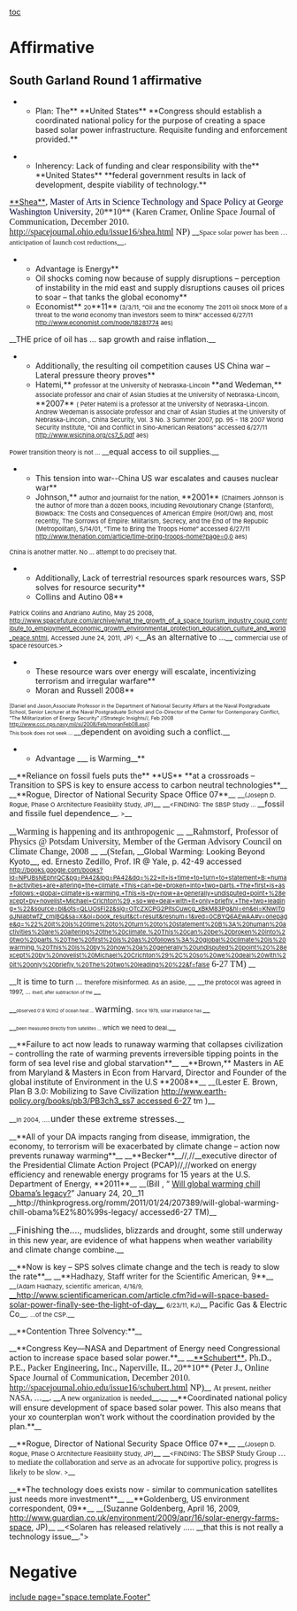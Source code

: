 [[toc]]
=Affirmative= 
==South Garland Round 1 affirmative== 
**Plan: The** **United States** **Congress should establish a coordinated national policy for the purpose of creating a space based solar power infrastructure. Requisite funding and enforcement provided.**


**Inherency: Lack of funding and clear responsibility with the** **United States** **federal government results in lack of development, despite viability of technology.**
[[@http://spacejournal.ohio.edu/about_ed.html#flournoy|**Shea**]]<span style="font-family: 'Times New Roman'; font-size: 16px;">, </span><span style="color: #000033; font-family: 'times new roman'; font-size: 16px;">Master of Arts in Science Technology and Space Policy at George Washington University</span><span style="font-family: 'Times New Roman'; font-size: 16px;">, 20**10** (Karen Cramer, Online Space Journal of Communication, December 2010. http://spacejournal.ohio.edu/issue16/shea.html NP)</span>
__<span style="font-family: 'Times New Roman'; font-size: 13px;">Space solar power has been … anticipation of launch cost reductions</span>__<span style="font-family: 'times new roman'; font-size: 16px;">.</span>

**Advantage is Energy**
**Oil shocks coming now because of supply disruptions – perception of instability in the mid east and supply disruptions causes oil prices to soar – that tanks the global economy**
**Economist** <span style="font-size: 11px;">20</span>**11** <span style="font-size: 11px;">(3/3/11, “Oil and the economy The 2011 oil shock More of a threat to the world economy than investors seem to think” accessed 6/27/11 [[http://www.economist.com/node/18281774]] aes)</span>
__THE price of oil has … sap growth and raise inflation.__

**Additionally, the resulting oil competition causes US China war – Lateral pressure theory proves**
**Hatemi,** <span style="font-size: 11px;">professor at the University of Nebraska-Lincoln </span>**and Wedeman,** <span style="font-size: 11px;">associate professor and chair of Asian Studies at the University of Nebraska-Lincoln, </span>**2007** <span style="font-size: 11px;">( Peter Hatemi is a professor at the University of Nebraska-Lincoln. Andrew Wedeman is associate professor and chair of Asian Studies at the University of Nebraska-Lincoln., China Security, Vol. 3 No. 3 Summer 2007, pp. 95 - 118 2007 World Security Institute, “Oil and Conflict in Sino-American Relations” accessed 6/27/11 [[http://www.wsichina.org/cs7_5.pdf]] aes)</span>
<span style="font-size: 11px;">Power transition theory is not … </span>__equal access to oil supplies.__

**This tension into war--China US war escalates and causes nuclear war**
**Johnson,** <span style="font-size: 11px;">author and journalist for the nation, </span>**2001** <span style="font-size: 11px;">(Chalmers Johnson is the author of more than a dozen books, including Revolutionary Change (Stanford), Blowback: The Costs and Consequences of American Empire (Holt/Owl) and, most recently, The Sorrows of Empire: Militarism, Secrecy, and the End of the Republic (Metropolitan), 5/14/01, “Time to Bring the Troops Home” accessed 6/27/11 [[http://www.thenation.com/article/time-bring-troops-home?page=0,0]] aes)</span>
<span style="font-size: 11px;">China is another matter. No … attempt to do precisely that. </span>

**Additionally, Lack of terrestrial resources spark resources wars, SSP solves for resource security**
**Collins and Autino 08**
<span style="font-size: 11px;">Patrick Collins and Andriano Autino, May 25 2008, [[http://www.spacefuture.com/archive/what_the_growth_of_a_space_tourism_industry_could_contribute_to_employment_economic_growth_environmental_protection_education_culture_and_world_peace.shtml]], Accessed June 24, 2011, JP)</span>
<span style="font-size: 11px;"><</span>__As an alternative to …__ <span style="font-size: 11px;">commercial use of space resources.></span>


**These resource wars over energy will escalate, incentivizing terrorism and irregular warfare**
**Moran and Russell 2008**
<span style="font-size: 9px;">[Daniel and Jason,Associate Professor in the Department of National Security Affairs at the Naval Postgraduate School, Senior Lecturer at the Naval Postgraduate School and Co-Director of the Center for Contemporary Conflict, “The Militarization of Energy Security” //Strategic Insights//, Feb 2008 http://www.ccc.nps.navy.mil/si/2008/Feb/moranFeb08.asp]</span>
<span style="display: block; text-align: justify;"><span style="font-size: 9px;">This book does not seek … </span>__dependent on avoiding such a conflict.__</span>


**Advantage ___ is Warming__** 
__**Reliance on fossil fuels puts the** **US** **at a crossroads – Transition to SPS is key to ensure access to carbon neutral technologies**__ 
__**Rogue, Director of National Security Space Office 07**__
__<span style="font-size: 11px;">(Joseph D. Rogue, Phase O Architecture Feasibility Study, JP)</span>__
__<span style="font-size: 11px;"><FINDING: The SBSP Study … </span>__fossil and fissile fuel dependence__<span style="font-size: 11px;">. ></span>__

__<span style="font-family: georgia; font-size: 16px;">Warming is happening and its anthropogenic </span>__
__<span style="font-family: georgia; font-size: 16px;">Rahmstorf</span><span style="font-size: 16px;">, </span><span style="font-family: georgia; font-size: 16px;">Professor of Physics @ Potsdam University, Member of the German Advisory Council on Climate Change, 2008 </span>__
__<span style="font-family: georgia; font-size: 16px;">(Stefan, </span>__Global Warming: Looking Beyond Kyoto__, ed. Ernesto Zedillo, Prof. IR @ Yale, p. 42-49 accessed <span style="font-size: 11px;">[[http://books.google.com/books?id=NPUBsNEphrQC&pg=PA42&lpg=PA42&dq=%22+It+is+time+to+turn+to+statement+B:+human+activities+are+altering+the+climate.+This+can+be+broken+into+two+parts.+The+first+is+as+follows:+global+climate+is+warming.+This+is+by+now+a+generally+undisputed+point+%28except+by+novelist+Michael+Crichton%29,+so+we+deal+with+it+only+briefly.+The+two+leading+%22&source=bl&ots=QLUOsFi2z&sig=OTcZXCPG2PltsCuwcg_xBkM83Pg&hl=en&ei=KNwITqqJNIabtwfZ_cmjBQ&sa=X&oi=book_result&ct=result&resnum=1&ved=0CBYQ6#v=onepage&q=%22%20It%20is%20time%20to%20turn%20to%20statement%20B%3A%20human%20activities%20are%20altering%20the%20climate.%20This%20can%20be%20broken%20into%20two%20parts.%20The%20first%20is%20as%20follows%3A%20global%20climate%20is%20warming.%20This%20i|http://books.google.com/books?id=NPUBsNEphrQC&pg=PA42&lpg=PA42&dq=%22+It+is+time+to+turn+to+statement+B:+human+activities+are+altering+the+climate.+This+can+be+broken+into+two+parts.+The+first+is+as+follows:+global+climate+is+warming.+This+is+by+now+a+generally+undisputed+point+%28except+by+novelist+Michael+Crichton%29,+so+we+deal+with+it+only+briefly.+The+two+leading+%22&source=bl&ots=QLUOsFi2z&sig=OTcZXCPG2PltsCuwcg_xBkM83Pg&hl=en&ei=KNwITqqJNIabtwfZ_cmjBQ&sa=X&oi=book_result&ct=result&resnum=1&ved=0CBYQ6AEwAA#v=onepage&q=%22%20It%20is%20time%20to%20turn%20to%20statement%20B%3A%20human%20activities%20are%20altering%20the%20climate.%20This%20can%20be%20broken%20into%20two%20parts.%20The%20first%20is%20as%20follows%3A%20global%20climate%20is%20warming.%20This%20is%20by%20now%20a%20generally%20undisputed%20point%20%28except%20by%20novelist%20Michael%20Crichton%29%2C%20so%20we%20deal%20with%20it%20only%20briefly.%20The%20two%20leading%20%22&f=false]]</span><span style="font-family: georgia; font-size: 16px;"> 6-27 TM) </span>__

__It is time to turn … <span style="font-size: 11px;">therefore misinformed. As an aside, </span>__
__<span style="font-size: 11px;">the protocol was agreed in 1997, … </span><span style="font-size: 8px;">itself, after subtraction of the </span>__

__<span style="font-size: 8px;">observed 0'.6 W/m2 of ocean heat … </span><span style="font-size: 16px;">warming</span>. <span style="font-size: 8px;">Since 1978, solar irradiance has </span>__

__<span style="font-size: 8px;">been measured directly from satellites … </span><span style="font-size: 11px;">which we need to deal.</span>__

__**Failure to act now leads to runaway warming that collapses civilization – controlling the rate of warming prevents irreversible tipping points in the form of sea level rise and global starvation**__
__**Brown,** Masters in AE from Maryland & Masters in Econ from Harvard, Director and Founder of the global institute of Environment in the U.S **2008**__
__(Lester E. Brown, Plan B 3.0: Mobilizing to Save Civilization [[http://www.earth-policy.org/books/pb3/PB3ch3_ss7%20accessed%206-27|http://www.earth-policy.org/books/pb3/PB3ch3_ss7 accessed 6-27]] tm )__

__<span style="font-size: 11px;">In 2004, …..</span><span style="font-size: 16px;">under these extreme stresses.</span>__

__**All of your DA impacts ranging from disease, immigration, the economy, to terrorism will be exacerbated by climate change – action now prevents runaway warming**__ 
__**Becker**__//<span style="color: #333333;">,</span>//__executive director of the Presidential Climate Action Project (PCAP)//<span style="color: #333333;">,</span>//worked on energy efficiency and renewable energy programs for 15 years at the U.S. Department of Energy, **2011**__
__(Bill , “ <span style="color: #333333;">[[http://climateprogress.org/2011/01/24/will-global-warming-chill-obama%e2%80%99s-legacy/|Will global warming chill Obama’s legacy?]]</span>” January 24, 20__11 __http://thinkprogress.org/romm/2011/01/24/207389/will-global-warming-chill-obama%E2%80%99s-legacy/ accessed6-27 TM)__

__<span style="font-size: 16px;">Finishing the….</span>, mudslides, blizzards and drought, some still underway in this new year, are evidence of what happens when weather variability and climate change combine.__

__**Now is key – SPS solves climate change and the tech is ready to slow the rate**__ 
__**<span style="color: #262626;">Hadhazy, Staff writer for the Scientific American, 9</span>**__
__<span style="color: #262626; font-size: 11px;">(Adam Hadhazy, scientific american, 4/16/9, </span>[[http://www.scientificamerican.com/article.cfm?id=will-space-based-solar-power-finally-see-the-light-of-day|__http://www.scientificamerican.com/article.cfm?id=will-space-based-solar-power-finally-see-the-light-of-day__]]<span style="color: #1a1a1a; font-size: 11px;">, 6/23/11, KJ)</span>__
<span style="color: #1a1a1a;">Pacific Gas & Electric Co</span>__<span style="color: #1a1a1a; font-size: 11px;">. …of the CSP.</span>__

__**Contention Three Solvency:**__

__**Congress Key—NASA and Department of Energy need Congressional action to increase space based solar power.**__ 
__[[@http://spacejournal.ohio.edu/about_ed.html#flournoy|**Schubert**]]<span style="font-family: 'Times New Roman'; font-size: 16px;">, Ph.D., P.E., Packer Engineering, Inc., Naperville, IL, 20**10** (Peter J., Online Space Journal of Communication, December 2010. http://spacejournal.ohio.edu/issue16/schubert.html NP)</span>__
<span style="font-family: 'Times New Roman';">At present, neither NASA, …</span>__<span style="font-family: 'Times New Roman'; font-size: 16px;">. </span>__<span style="font-family: 'Times New Roman';">A new organization is needed</span>__<span style="font-family: 'Times New Roman'; font-size: 16px;">.</span>__
__**Coordinated national policy will ensure development of space based solar power. This also means that your xo counterplan won’t work without the coordination provided by the plan.**__ 

__**Rogue, Director of National Security Space Office 07**__
__<span style="font-size: 11px;">(Joseph D. Rogue, Phase O Architecture Feasibility Study, JP)</span>__
__<span style="font-size: 11px;"><FINDING</span><span style="font-family: georgia;">: The SBSP Study Group … to mediate the collaboration and serve as an advocate for supportive policy, progress is likely to be slow</span><span style="font-size: 11px;">. ></span>__


__**The technology does exists now - similar to communication satellites just needs more investment**__ 
__**Goldenberg, US environment correspondent, 09**__
__(Suzanne Goldenberg, April 16, 2009, [[http://www.guardian.co.uk/environment/2009/apr/16/solar-energy-farms-space]], JP)__
__<span style="color: #1d1d1d;"><Solaren has released relatively ….. </span>__that this is not really a technology issue__.">



=Negative= 

[[include page="space.template.Footer"]]
